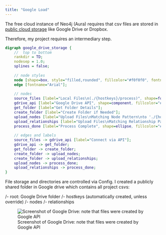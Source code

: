 ```yaml
---
title: "Google Load"
---
```


The free cloud instance of Neo4j (Aura) requires that csv files are stored in [public cloud storage](https://neo4j.com/docs/aura/aurads/importing-data/load-csv/) like Google Drive or Dropbox.  

Therefore, my project requires an intermediary step.

```dot
digraph google_drive_storage {
    //  top to bottom
    rankdir = TD;
    nodesep = 1.0;
    splines = false;
    
    // node styles
    node [shape=box, style="filled,rounded", fillcolor="#f0f0f0", fontname="Arial"];
    edge [fontname="Arial"];
    
    // nodes
    source_files [label="Local Files\n(./{hostkeys}/process)", shape=folder, fillcolor="#ffdead"];
    gdrive_api [label="Google Drive API", shape=component, fillcolor="#ffffcc"];
    get_folder [label="Get Folder Details"];
    create_folder [label="Create Folder if Needed"];
    upload_nodes [label="Upload Files\nMatching Node Pattern\nto './{hostkeys}/node'", shape=folder, fillcolor="#ffdead"];
    upload_relationships [label="Upload Files\nMatching Relationship Pattern\nto './{hostkeys}/relationships'", shape=folder, fillcolor="#ffdead"];
    process_done [label="Process Complete", shape=ellipse, fillcolor="#e0ffe0"];
    
    // edges and labels
    source_files -> gdrive_api [label="Connect via API"];
    gdrive_api -> get_folder;
    get_folder -> create_folder;
    create_folder -> upload_nodes;
    create_folder -> upload_relationships;
    upload_nodes -> process_done;
    upload_relationships -> process_done;
}

```

File storage and directories are controlled via Config.  I created a publicly shared folder in Google drive which contains all project csvs:

/- root: Google Drive folder
  /- hostkeys (automatically created, unless override)
    /- nodes
    /- relationships

![Screenshot of Google Drive: note that files were created by Google API](./images/google-drive-node.png)
